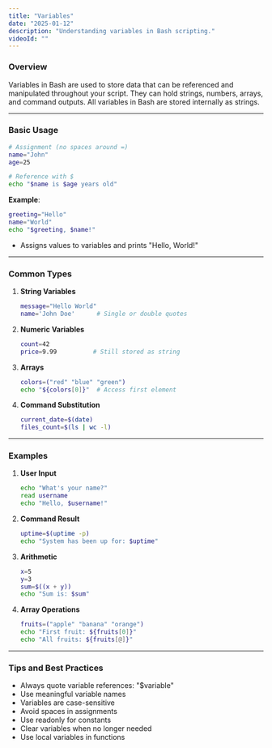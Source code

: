 ```yaml
---
title: "Variables"
date: "2025-01-12"
description: "Understanding variables in Bash scripting."
videoId: ""
---
```


### Overview

Variables in Bash are used to store data that can be referenced and manipulated throughout your script. They can hold strings, numbers, arrays, and command outputs. All variables in Bash are stored internally as strings.

---

### Basic Usage

```bash
# Assignment (no spaces around =)
name="John"
age=25

# Reference with $
echo "$name is $age years old"
```
**Example**:
```bash
greeting="Hello"
name="World"
echo "$greeting, $name!"
```
- Assigns values to variables and prints "Hello, World!"

---

### Common Types

1. **String Variables**  
   ```bash
   message="Hello World"
   name='John Doe'      # Single or double quotes
   ```

2. **Numeric Variables**  
   ```bash
   count=42
   price=9.99          # Still stored as string
   ```

3. **Arrays**  
   ```bash
   colors=("red" "blue" "green")
   echo "${colors[0]}"  # Access first element
   ```

4. **Command Substitution**  
   ```bash
   current_date=$(date)
   files_count=$(ls | wc -l)
   ```

---

### Examples

1. **User Input**  
   ```bash
   echo "What's your name?"
   read username
   echo "Hello, $username!"
   ```

2. **Command Result**  
   ```bash
   uptime=$(uptime -p)
   echo "System has been up for: $uptime"
   ```

3. **Arithmetic**  
   ```bash
   x=5
   y=3
   sum=$((x + y))
   echo "Sum is: $sum"
   ```

4. **Array Operations**  
   ```bash
   fruits=("apple" "banana" "orange")
   echo "First fruit: ${fruits[0]}"
   echo "All fruits: ${fruits[@]}"
   ```

---

### Tips and Best Practices

- Always quote variable references: "$variable"
- Use meaningful variable names
- Variables are case-sensitive
- Avoid spaces in assignments
- Use readonly for constants
- Clear variables when no longer needed
- Use local variables in functions
